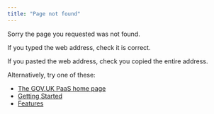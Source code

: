 ```yaml
---
title: "Page not found"
---
```


Sorry the page you requested was not found.

If you typed the web address, check it is correct.

If you pasted the web address, check you copied the entire address.

Alternatively, try one of these:

- [The GOV.UK PaaS home page](/)
- [Getting Started](/get-started)
- [Features](/features)